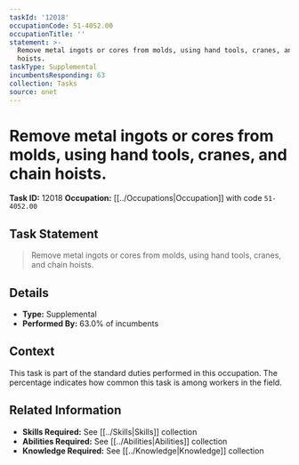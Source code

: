```yaml
---
taskId: '12018'
occupationCode: 51-4052.00
occupationTitle: ''
statement: >-
  Remove metal ingots or cores from molds, using hand tools, cranes, and chain
  hoists.
taskType: Supplemental
incumbentsResponding: 63
collection: Tasks
source: onet
---
```

# Remove metal ingots or cores from molds, using hand tools, cranes, and chain hoists.

**Task ID:** 12018
**Occupation:** [[../Occupations|Occupation]] with code `51-4052.00`

## Task Statement

> Remove metal ingots or cores from molds, using hand tools, cranes, and chain hoists.

## Details

- **Type:** Supplemental
- **Performed By:** 63.0% of incumbents

## Context

This task is part of the standard duties performed in this occupation. The percentage indicates how common this task is among workers in the field.

## Related Information

- **Skills Required:** See [[../Skills|Skills]] collection
- **Abilities Required:** See [[../Abilities|Abilities]] collection
- **Knowledge Required:** See [[../Knowledge|Knowledge]] collection
